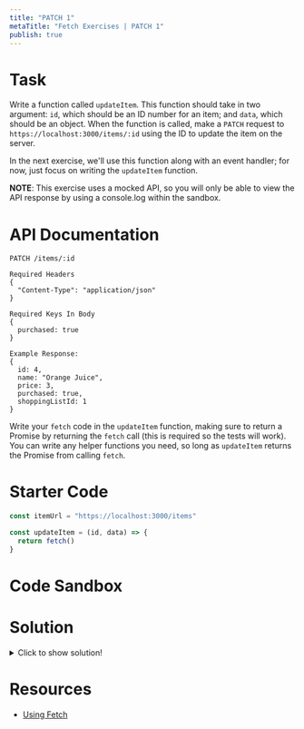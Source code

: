 ```yaml
---
title: "PATCH 1"
metaTitle: "Fetch Exercises | PATCH 1"
publish: true
---
```


# Task

Write a function called `updateItem`. This function should take in two argument: `id`, which should be an ID number for an item; and `data`, which should be an object. When the function is called, make a `PATCH` request to `https://localhost:3000/items/:id` using the ID to update the item on the server.

In the next exercise, we'll use this function along with an event handler; for now, just focus on writing the `updateItem` function.

**NOTE**: This exercise uses a mocked API, so you will only be able to view the API response by using a console.log within the sandbox.

# API Documentation
```
PATCH /items/:id

Required Headers
{
  "Content-Type": "application/json"
}

Required Keys In Body
{
  purchased: true
}

Example Response:
{
  id: 4,
  name: "Orange Juice",
  price: 3,
  purchased: true,
  shoppingListId: 1
}
```

Write your `fetch` code in the `updateItem` function, making sure to return a Promise by returning the `fetch` call (this is required so the tests will work). You can write any helper functions you need, so long as `updateItem` returns the Promise from calling `fetch`.

# Starter Code

```javascript
const itemUrl = "https://localhost:3000/items"

const updateItem = (id, data) => {
  return fetch()
}
```

# Code Sandbox
<Sandbox src="/fetch-06" />

# Solution

<details>
  <summary>Click to show solution!</summary>

```javascript
const itemUrl = "https://localhost:3000/items"

const updateItem = (id, data) => {
  return fetch(`${itemUrl}/${id}`, {
    method: "PATCH",
    headers: {
      "Content-Type": "application/json"
    },
    body: JSON.stringify(data)
  })
}
```

</details>

# Resources

- [Using Fetch](https://developer.mozilla.org/en-US/docs/Web/API/Fetch_API/Using_Fetch)
